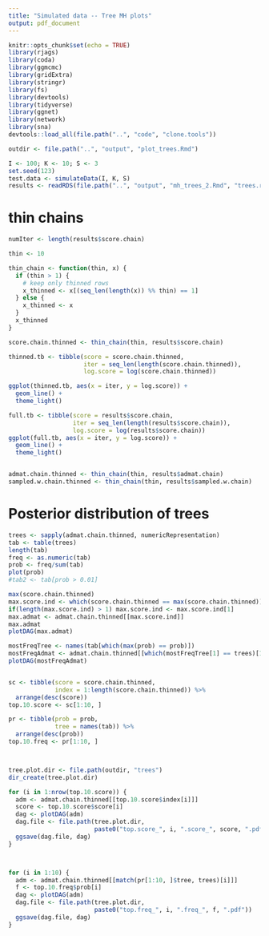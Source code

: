 ```yaml
---
title: "Simulated data -- Tree MH plots"
output: pdf_document
---
```


```r
knitr::opts_chunk$set(echo = TRUE)
library(rjags)
library(coda)
library(ggmcmc)
library(gridExtra)
library(stringr)
library(fs)
library(devtools)
library(tidyverse)
library(ggnet)
library(network)
library(sna)
devtools::load_all(file.path("..", "code", "clone.tools"))

outdir <- file.path("..", "output", "plot_trees.Rmd")
```

```r
I <- 100; K <- 10; S <- 3
set.seed(123)
test.data <- simulateData(I, K, S)
results <- readRDS(file.path("..", "output", "mh_trees_2.Rmd", "trees.rds"))
```

# thin chains

```r
numIter <- length(results$score.chain)

thin <- 10

thin_chain <- function(thin, x) {
  if (thin > 1) {
    # keep only thinned rows
    x_thinned <- x[(seq_len(length(x)) %% thin) == 1]
  } else {
    x_thinned <- x
  }
  x_thinned
}

score.chain.thinned <- thin_chain(thin, results$score.chain)

thinned.tb <- tibble(score = score.chain.thinned, 
                     iter = seq_len(length(score.chain.thinned)),
                     log.score = log(score.chain.thinned))

ggplot(thinned.tb, aes(x = iter, y = log.score)) +
  geom_line() +
  theme_light()

full.tb <- tibble(score = results$score.chain, 
                  iter = seq_len(length(results$score.chain)),
                  log.score = log(results$score.chain))
ggplot(full.tb, aes(x = iter, y = log.score)) +
  geom_line() +
  theme_light()


admat.chain.thinned <- thin_chain(thin, results$admat.chain)
sampled.w.chain.thinned <- thin_chain(thin, results$sampled.w.chain)
```

# Posterior distribution of trees

```r
trees <- sapply(admat.chain.thinned, numericRepresentation)
tab <- table(trees)
length(tab)
freq <- as.numeric(tab)
prob <- freq/sum(tab)
plot(prob)
#tab2 <- tab[prob > 0.01]

max(score.chain.thinned)
max.score.ind <- which(score.chain.thinned == max(score.chain.thinned))
if(length(max.score.ind) > 1) max.score.ind <- max.score.ind[1]
max.admat <- admat.chain.thinned[[max.score.ind]]
max.admat
plotDAG(max.admat)

mostFreqTree <- names(tab[which(max(prob) == prob)])
mostFreqAdmat <- admat.chain.thinned[[which(mostFreqTree[1] == trees)[1]]]
plotDAG(mostFreqAdmat)


sc <- tibble(score = score.chain.thinned,
             index = 1:length(score.chain.thinned)) %>%
  arrange(desc(score))
top.10.score <- sc[1:10, ]

pr <- tibble(prob = prob,
             tree = names(tab)) %>%
  arrange(desc(prob))
top.10.freq <- pr[1:10, ] 



tree.plot.dir <- file.path(outdir, "trees")
dir_create(tree.plot.dir)

for (i in 1:nrow(top.10.score)) {
  adm <- admat.chain.thinned[[top.10.score$index[i]]]
  score <- top.10.score$score[i]
  dag <- plotDAG(adm)
  dag.file <- file.path(tree.plot.dir, 
                        paste0("top.score_", i, ".score_", score, ".pdf"))
  ggsave(dag.file, dag)
}



for (i in 1:10) {
  adm <- admat.chain.thinned[[match(pr[1:10, ]$tree, trees)[i]]]
  f <- top.10.freq$prob[i]
  dag <- plotDAG(adm)
  dag.file <- file.path(tree.plot.dir, 
                        paste0("top.freq_", i, ".freq_", f, ".pdf"))
  ggsave(dag.file, dag)
}

```
